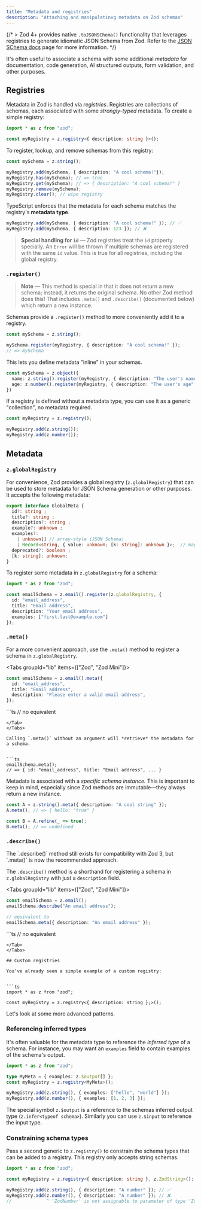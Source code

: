 ```yaml
---
title: "Metadata and registries"
description: "Attaching and manipulatinvg metadata on Zod schemas"
---
```



{/* > Zod 4+ provides native `.toJSONSChema()` functionality that leverages registries to generate idiomatic JSON Schema from Zod. Refer to the [JSON SChema docs](/json-schema) page for more information. */}

It's often useful to associate a schema with some additional *metadata* for documentation, code generation, AI structured outputs, form validation, and other purposes.

## Registries

Metadata in Zod is handled via *registries*. Registries are collections of schemas, each associated with some *strongly-typed* metadata. To create a simple registry:

```ts
import * as z from "zod";

const myRegistry = z.registry<{ description: string }>();
```

To register, lookup, and remove schemas from this registry:

```ts
const mySchema = z.string();

myRegistry.add(mySchema, { description: "A cool schema!"});
myRegistry.has(mySchema); // => true
myRegistry.get(mySchema); // => { description: "A cool schema!" }
myRegistry.remove(mySchema);
myRegistry.clear(); // wipe registry
```

TypeScript enforces that the metadata for each schema matches the registry's **metadata type**.

```ts
myRegistry.add(mySchema, { description: "A cool schema!" }); // ✅
myRegistry.add(mySchema, { description: 123 }); // ❌
```

> **Special handling for `id`** —  Zod registries treat the `id` property specially. An `Error` will be thrown if multiple schemas are registered with the same `id` value. This is true for all registries, including the global registry.


### `.register()`

> **Note** — This method is special in that it does not return a new schema; instead, it returns the original schema. No other Zod method does this! That includes `.meta()` and `.describe()` (documented below) which return a new instance.

Schemas provide a `.register()` method to more conveniently add it to a registry.

```ts
const mySchema = z.string();

mySchema.register(myRegistry, { description: "A cool schema!" });
// => mySchema
```

This lets you define metadata "inline" in your schemas.

```ts
const mySchema = z.object({
  name: z.string().register(myRegistry, { description: "The user's name" }),
  age: z.number().register(myRegistry, { description: "The user's age" }),
})
```

<Callout>
If a registry is defined without a metadata type, you can use it as a generic "collection", no metadata required.

```ts
const myRegistry = z.registry();

myRegistry.add(z.string());
myRegistry.add(z.number());
```
</Callout>


## Metadata

### `z.globalRegistry`

For convenience, Zod provides a global registry (`z.globalRegistry`) that can be used to store metadata for JSON Schema generation or other purposes. It accepts the following metadata:

```ts
export interface GlobalMeta {
  id?: string ;
  title?: string ;
  description?: string ;
  example?: unknown ;
  examples?: 
    | unknown[] // array-style (JSON Schema)
    | Record<string, { value: unknown; [k: string]: unknown }>;  // map-style (OpenAPI)
  deprecated?: boolean ;
  [k: string]: unknown;
}
```

To register some metadata in `z.globalRegistry` for a schema:

```ts
import * as z from "zod";

const emailSchema = z.email().register(z.globalRegistry, { 
  id: "email_address",
  title: "Email address",
  description: "Your email address",
  examples: ["first.last@example.com"]
});
```

### `.meta()`

For a more convenient approach, use the `.meta()` method to register a schema in `z.globalRegistry`. 

<Tabs groupId="lib" items={["Zod", "Zod Mini"]}>
<Tab value="Zod">
```ts
const emailSchema = z.email().meta({ 
  id: "email_address",
  title: "Email address",
  description: "Please enter a valid email address",
});
```
</Tab>
<Tab value="Zod Mini">
```ts
// no equivalent
  
 
```
</Tab>
</Tabs>

Calling `.meta()` without an argument will *retrieve* the metadata for a schema.


```ts
emailSchema.meta();
// => { id: "email_address", title: "Email address", ... }
```

Metadata is associated with a *specific schema instance.* This is important to keep in mind, especially since Zod methods are immutable—they always return a new instance.

```ts
const A = z.string().meta({ description: "A cool string" });
A.meta(); // => { hello: "true" }

const B = A.refine(_ => true);
B.meta(); // => undefined
```

### `.describe()`

<Callout>
The `.describe()` method still exists for compatibility with Zod 3, but `.meta()` is now the recommended approach.
</Callout>

The `.describe()` method is a shorthand for registering a schema in `z.globalRegistry` with just a `description` field.


<Tabs groupId="lib" items={["Zod", "Zod Mini"]}>
<Tab value="Zod">
```ts
const emailSchema = z.email();
emailSchema.describe("An email address");

// equivalent to
emailSchema.meta({ description: "An email address" });
```
</Tab>
<Tab value="Zod Mini">
```ts
// no equivalent
 
 
 
 
```
</Tab>
</Tabs>

## Custom registries

You've already seen a simple example of a custom registry:


```ts
import * as z from "zod";

const myRegistry = z.registry<{ description: string };>();
```

Let's look at some more advanced patterns.

### Referencing inferred types

It's often valuable for the metadata type to reference the *inferred type* of a schema. For instance, you may want an `examples` field to contain examples of the schema's output.

```ts
import * as z from "zod";

type MyMeta = { examples: z.$output[] };
const myRegistry = z.registry<MyMeta>();

myRegistry.add(z.string(), { examples: ["hello", "world"] });
myRegistry.add(z.number(), { examples: [1, 2, 3] });
```

The special symbol `z.$output` is a reference to the schemas inferred output type (`z.infer<typeof schema>`). Similarly you can use `z.$input` to reference the input type.

### Constraining schema types

Pass a second generic to `z.registry()` to constrain the schema types that can be added to a registry. This registry only accepts string schemas.

```ts
import * as z from "zod";

const myRegistry = z.registry<{ description: string }, z.ZodString>();

myRegistry.add(z.string(), { description: "A number" }); // ✅
myRegistry.add(z.number(), { description: "A number" }); // ❌ 
//             ^ 'ZodNumber' is not assignable to parameter of type 'ZodString' 
```
